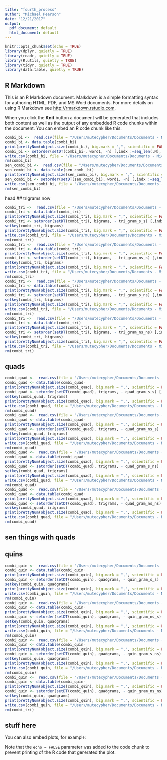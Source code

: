 ```yaml
---
title: "fourth_process"
author: "Michael Pearson"
date: "12/21/2017"
output:
  pdf_document: default
  html_document: default
---
```


```r
knitr::opts_chunk$set(echo = TRUE)
library(dplyr, quietly = TRUE)
library(readr, quietly = TRUE)
library(R.utils, quietly = TRUE)
library(tidyr, quietly = TRUE)
library(data.table, quietly = TRUE)
```

## R Markdown

This is an R Markdown document. Markdown is a simple formatting syntax for authoring HTML, PDF, and MS Word documents. For more details on using R Markdown see <http://rmarkdown.rstudio.com>.

When you click the **Knit** button a document will be generated that includes both content as well as the output of any embedded R code chunks within the document. You can embed an R code chunk like this:
``` r
combi_bi <-  read.csv(file = "/Users/mutecypher/Documents/Documents - Michael’s iMac/Coursera/Capstone Project/processed/bi_bigrams.csv", colClasses = c("NULL", NA, NA,NA) )
combi_bi <- data.table(combi_bi)
print(prettyNum(object.size(combi_bi), big.mark = ",", scientific = FALSE))
combi_bi <- setorder(setDT(combi_bi), word1, -n) [,indx :=seq_len(.N), by = word1] [indx <= 5 & n > 2]
write.csv(combi_bi, file = "/Users/mutecypher/Documents/Documents - Michael’s iMac/Coursera/Capstone Project/processed/shrink_bi.csv")
rm(combi_bi)
sen_combi_bi <-  read.csv(file = "/Users/mutecypher/Documents/Documents - Michael’s iMac/Coursera/Capstone Project/processed/sen_bi_bigrams.csv", colClasses = c("NULL", NA, NA,NA) )
sen_combi_bi <- data.table(sen_combi_bi)
print(prettyNum(object.size(sen_combi_bi), big.mark = ",", scientific = FALSE))
sen_combi_bi <- setorder(setDT(sen_combi_bi), word1, -n) [,indx :=seq_len(.N), by = word1] [indx <= 5 & n > 2]
write.csv(sen_combi_bi, file = "/Users/mutecypher/Documents/Documents - Michael’s iMac/Coursera/Capstone Project/processed/shrink_sen_bi.csv")
rm(sen_combi_bi)
```
head
## trigrams now

```r
combi_tri <-  read.csv(file = "/Users/mutecypher/Documents/Documents - Michael’s iMac/Coursera/Capstone Project/20sample/combi_tri_s_s.csv", colClasses = c("NULL", NA, NA, NA) )
combi_tri <- data.table(combi_tri)
print(prettyNum(object.size(combi_tri), big.mark = ",", scientific = FALSE))
combi_tri <- setorder(setDT(combi_tri), bigrams, - tri_gram_s_s) [,indx :=seq_len(.N), by = tri_gram_s_s] 
setkey(combi_tri, bigrams)
print(prettyNum(object.size(combi_tri), big.mark = ",", scientific = FALSE))
write.csv(combi_tri, file = "/Users/mutecypher/Documents/Documents - Michael’s iMac/Coursera/Capstone Project/20sample/shrink_tri_s_s.csv")
rm(combi_tri)
combi_tri <-  read.csv(file = "/Users/mutecypher/Documents/Documents - Michael’s iMac/Coursera/Capstone Project/20sample/combi_tri_ns_s.csv", colClasses = c("NULL", NA, NA, NA) )
combi_tri <- data.table(combi_tri)
print(prettyNum(object.size(combi_tri), big.mark = ",", scientific = FALSE))
combi_tri <- setorder(setDT(combi_tri), bigrams, - tri_gram_ns_s) [,indx :=seq_len(.N), by = tri_gram_ns_s]
setkey(combi_tri, bigrams)
print(prettyNum(object.size(combi_tri), big.mark = ",", scientific = FALSE))
write.csv(combi_tri, file = "/Users/mutecypher/Documents/Documents - Michael’s iMac/Coursera/Capstone Project/20sample/shrink_tri_ns_s.csv")
rm(combi_tri)
combi_tri <-  read.csv(file = "/Users/mutecypher/Documents/Documents - Michael’s iMac/Coursera/Capstone Project/20sample/combi_tri_s_ns.csv", colClasses = c("NULL", NA, NA, NA) )
combi_tri <- data.table(combi_tri)
print(prettyNum(object.size(combi_tri), big.mark = ",", scientific = FALSE))
combi_tri <- setorder(setDT(combi_tri), bigrams, - tri_gram_s_ns) [,indx :=seq_len(.N), by = tri_gram_s_ns] 
setkey(combi_tri, bigrams)
print(prettyNum(object.size(combi_tri), big.mark = ",", scientific = FALSE))
write.csv(combi_tri, file = "/Users/mutecypher/Documents/Documents - Michael’s iMac/Coursera/Capstone Project/20sample/shrink_tri_s_ns.csv")
rm(combi_tri)
combi_tri <-  read.csv(file = "/Users/mutecypher/Documents/Documents - Michael’s iMac/Coursera/Capstone Project/20sample/combi_tri_ns_ns.csv", colClasses = c("NULL", NA, NA, NA) )
combi_tri <- data.table(combi_tri)
print(prettyNum(object.size(combi_tri), big.mark = ",", scientific = FALSE))
combi_tri <- setorder(setDT(combi_tri), bigrams, - tri_gram_ns_ns) [,indx :=seq_len(.N), by = tri_gram_ns_ns]
setkey(combi_tri, bigrams)
print(prettyNum(object.size(combi_tri), big.mark = ",", scientific = FALSE))
write.csv(combi_tri, file = "/Users/mutecypher/Documents/Documents - Michael’s iMac/Coursera/Capstone Project/20sample/shrink_tri_ns_ns.csv")
rm(combi_tri)
```
## quads

```r
combi_quad <-  read.csv(file = "/Users/mutecypher/Documents/Documents - Michael’s iMac/Coursera/Capstone Project/20sample/combi_quad_s_s.csv", colClasses = c("NULL", NA, NA, NA) )
combi_quad <- data.table(combi_quad)
print(prettyNum(object.size(combi_quad), big.mark = ",", scientific = FALSE))
combi_quad <- setorder(setDT(combi_quad), trigrams, - quad_gram_s_s) [,indx :=seq_len(.N), by = quad_gram_s_s] 
setkey(combi_quad, trigrams)
print(prettyNum(object.size(combi_quad), big.mark = ",", scientific = FALSE))
write.csv(combi_quad, file = "/Users/mutecypher/Documents/Documents - Michael’s iMac/Coursera/Capstone Project/20sample/shrink_quad_s_s.csv")
rm(combi_quad)
combi_quad <-  read.csv(file = "/Users/mutecypher/Documents/Documents - Michael’s iMac/Coursera/Capstone Project/20sample/combi_quad_ns_s.csv", colClasses = c("NULL", NA, NA, NA) )
combi_quad <- data.table(combi_quad)
print(prettyNum(object.size(combi_quad), big.mark = ",", scientific = FALSE))
combi_quad <- setorder(setDT(combi_quad), trigrams, - quad_gram_ns_s) [,indx :=seq_len(.N), by = quad_gram_ns_s]
setkey(combi_quad, trigrams)
print(prettyNum(object.size(combi_quad), big.mark = ",", scientific = FALSE))
write.csv(combi_quad, file = "/Users/mutecypher/Documents/Documents - Michael’s iMac/Coursera/Capstone Project/20sample/shrink_quad_ns_s.csv")
rm(combi_quad)
combi_quad <-  read.csv(file = "/Users/mutecypher/Documents/Documents - Michael’s iMac/Coursera/Capstone Project/20sample/combi_quad_s_ns.csv", colClasses = c("NULL", NA, NA, NA) )
combi_quad <- data.table(combi_quad)
print(prettyNum(object.size(combi_quad), big.mark = ",", scientific = FALSE))
combi_quad <- setorder(setDT(combi_quad), trigrams, - quad_gram_s_ns) [,indx :=seq_len(.N), by = quad_gram_s_ns] 
setkey(combi_quad, trigrams)
print(prettyNum(object.size(combi_quad), big.mark = ",", scientific = FALSE))
write.csv(combi_quad, file = "/Users/mutecypher/Documents/Documents - Michael’s iMac/Coursera/Capstone Project/20sample/shrink_quad_s_ns.csv")
rm(combi_quad)
combi_quad <-  read.csv(file = "/Users/mutecypher/Documents/Documents - Michael’s iMac/Coursera/Capstone Project/20sample/combi_quad_ns_ns.csv", colClasses = c("NULL", NA, NA, NA) )
combi_quad <- data.table(combi_quad)
print(prettyNum(object.size(combi_quad), big.mark = ",", scientific = FALSE))
combi_quad <- setorder(setDT(combi_quad), trigrams, - quad_gram_ns_ns) [,indx :=seq_len(.N), by = quad_gram_ns_ns]
setkey(combi_quad, trigrams)
print(prettyNum(object.size(combi_quad), big.mark = ",", scientific = FALSE))
write.csv(combi_quad, file = "/Users/mutecypher/Documents/Documents - Michael’s iMac/Coursera/Capstone Project/20sample/shrink_quad_ns_ns.csv")
rm(combi_quad)
```
## sen things with quads


## quins

``` r
combi_quin <-  read.csv(file = "/Users/mutecypher/Documents/Documents - Michael’s iMac/Coursera/Capstone Project/20sample/combi_quin_s_s.csv", colClasses = c("NULL", NA, NA, NA) )
combi_quin <- data.table(combi_quin)
print(prettyNum(object.size(combi_quin), big.mark = ",", scientific = FALSE))
combi_quin <- setorder(setDT(combi_quin), quadgrams, - quin_gram_s_s) [,indx :=seq_len(.N), by = quin_gram_s_s] 
setkey(combi_quin, quadgrams)
print(prettyNum(object.size(combi_quin), big.mark = ",", scientific = FALSE))
write.csv(combi_quin, file = "/Users/mutecypher/Documents/Documents - Michael’s iMac/Coursera/Capstone Project/20sample/shrink_quin_s_s.csv")
rm(combi_quin)
combi_quin <-  read.csv(file = "/Users/mutecypher/Documents/Documents - Michael’s iMac/Coursera/Capstone Project/20sample/combi_quin_ns_s.csv", colClasses = c("NULL", NA, NA, NA) )
combi_quin <- data.table(combi_quin)
print(prettyNum(object.size(combi_quin), big.mark = ",", scientific = FALSE))
combi_quin <- setorder(setDT(combi_quin), quadgrams, - quin_gram_ns_s) [,indx :=seq_len(.N), by = quin_gram_ns_s]
setkey(combi_quin, quadgrams)
print(prettyNum(object.size(combi_quin), big.mark = ",", scientific = FALSE))
write.csv(combi_quin, file = "/Users/mutecypher/Documents/Documents - Michael’s iMac/Coursera/Capstone Project/20sample/shrink_quin_ns_s.csv")
rm(combi_quin)
combi_quin <-  read.csv(file = "/Users/mutecypher/Documents/Documents - Michael’s iMac/Coursera/Capstone Project/20sample/combi_quin_s_ns.csv", colClasses = c("NULL", NA, NA, NA) )
combi_quin <- data.table(combi_quin)
print(prettyNum(object.size(combi_quin), big.mark = ",", scientific = FALSE))
combi_quin <- setorder(setDT(combi_quin), quadgrams, - quin_gram_s_ns) [,indx :=seq_len(.N), by = quin_gram_s_ns] 
setkey(combi_quin, quadgrams)
print(prettyNum(object.size(combi_quin), big.mark = ",", scientific = FALSE))
write.csv(combi_quin, file = "/Users/mutecypher/Documents/Documents - Michael’s iMac/Coursera/Capstone Project/20sample/shrink_quin_s_ns.csv")
rm(combi_quin)
combi_quin <-  read.csv(file = "/Users/mutecypher/Documents/Documents - Michael’s iMac/Coursera/Capstone Project/20sample/combi_quin_ns_ns.csv", colClasses = c("NULL", NA, NA, NA) )
combi_quin <- data.table(combi_quin)
print(prettyNum(object.size(combi_quin), big.mark = ",", scientific = FALSE))
combi_quin <- setorder(setDT(combi_quin), quadgrams, - quin_gram_ns_ns) [,indx :=seq_len(.N), by = quin_gram_ns_ns]
setkey(combi_quin, quadgrams)
print(prettyNum(object.size(combi_quin), big.mark = ",", scientific = FALSE))
write.csv(combi_quin, file = "/Users/mutecypher/Documents/Documents - Michael’s iMac/Coursera/Capstone Project/20sample/shrink_quin_ns_ns.csv")
rm(combi_tri)
```

## stuff here

You can also embed plots, for example:


Note that the `echo = FALSE` parameter was added to the code chunk to prevent printing of the R code that generated the plot.
